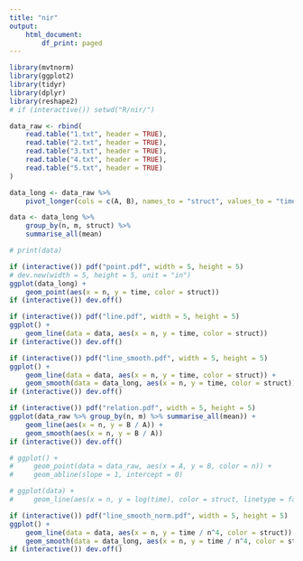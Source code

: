 ```yaml
---
title: "nir"
output:
    html_document:
        df_print: paged
---
```




```r
library(mvtnorm)
library(ggplot2)
library(tidyr)
library(dplyr)
library(reshape2)
# if (interactive()) setwd("R/nir/")
```


```r
data_raw <- rbind(
    read.table("1.txt", header = TRUE),
    read.table("2.txt", header = TRUE),
    read.table("3.txt", header = TRUE),
    read.table("4.txt", header = TRUE),
    read.table("5.txt", header = TRUE)
)

data_long <- data_raw %>%
    pivot_longer(cols = c(A, B), names_to = "struct", values_to = "time")

data <- data_long %>%
    group_by(n, m, struct) %>%
    summarise_all(mean)

# print(data)
```

```r
if (interactive()) pdf("point.pdf", width = 5, height = 5)
# dev.new(width = 5, height = 5, unit = "in")
ggplot(data_long) +
    geom_point(aes(x = n, y = time, color = struct))
if (interactive()) dev.off()
```



```r
if (interactive()) pdf("line.pdf", width = 5, height = 5)
ggplot() +
    geom_line(data = data, aes(x = n, y = time, color = struct))
if (interactive()) dev.off()
```

```r
if (interactive()) pdf("line_smooth.pdf", width = 5, height = 5)
ggplot() +
    geom_line(data = data, aes(x = n, y = time, color = struct)) +
    geom_smooth(data = data_long, aes(x = n, y = time, color = struct))
if (interactive()) dev.off()
```

```r
if (interactive()) pdf("relation.pdf", width = 5, height = 5)
ggplot(data_raw %>% group_by(n, m) %>% summarise_all(mean)) +
    geom_line(aes(x = n, y = B / A)) +
    geom_smooth(aes(x = n, y = B / A))
if (interactive()) dev.off()
```

```r
# ggplot() +
#     geom_point(data = data_raw, aes(x = A, y = B, color = n)) +
#     geom_abline(slope = 1, intercept = 0)
```

```r
# ggplot(data) +
#     geom_line(aes(x = n, y = log(time), color = struct, linetype = factor(m)))
```

```r
if (interactive()) pdf("line_smooth_norm.pdf", width = 5, height = 5)
ggplot() +
    geom_line(data = data, aes(x = n, y = time / n^4, color = struct)) +
    geom_smooth(data = data_long, aes(x = n, y = time / n^4, color = struct))
if (interactive()) dev.off()
```

